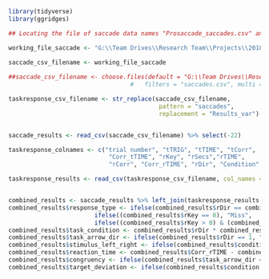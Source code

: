 
``` r
library(tidyverse)
library(ggridges)

```


```  r
## Locating the file of saccade data names "Prosaccade_saccades.csv" and the task response results names Results_var.csv

working_file_saccade <- "G:\\Team Drives\\Research Team\\Projects\\2018 Driving Sim Reproducibility\\4_Analysis_Saccades\\HB\\Session 1\\HB_C_1_31082018_Prosaccade_saccades.csv"

saccade_csv_filename <- working_file_saccade
    
##saccade_csv_filename <- choose.files(default = "G:\\Team Drives\\Research Team\\Projects\\2018 Driving Sim Reproducibility\\4_Analysis_Saccades\\ER", 
                                  #   filters = "saccades.csv", multi = FALSE)

taskresponse_csv_filename <- str_replace(saccade_csv_filename, 
                                          pattern = "saccades", 
                                          replacement = "Results_var")


saccade_results <- read_csv(saccade_csv_filename) %>% select(-22)

taskresponse_colnames <- c("trial number", "tTRIG", "tTIME", "tCorr", 
                            "Corr_tTIME", "rKey", "rSecs","rTIME", 
                            "rCorr", "Corr_rTIME", "rDir", "Condition" )

taskresponse_results <- read_csv(taskresponse_csv_filename, col_names = taskresponse_colnames)


combined_results <- saccade_results %>% left_join(taskresponse_results, by = "trial number")
combined_results$response_type <- ifelse(combined_results$rDir == combined_results$rKey,"Correct",
                        ifelse((combined_results$rKey == 0), "Miss",
                        ifelse((combined_results$rKey > 0) & (combined_results$rKey != combined_results$rDir),"Incorrect", NA)))
combined_results$task_condition <- combined_results$rDir * combined_results$Condition
combined_results$task_arrow_dir <- ifelse(combined_results$rDir == 1, "Left", "Right")
combined_results$stimulus_left_right <- ifelse(combined_results$condition <= 6, "Left", "Right")
combined_results$reaction_time <- combined_results$Corr_rTIME - combined_results$Corr_tTIME
combined_results$congruency <- ifelse(combined_results$task_arrow_dir == combined_results$stimulus_left_right, "Congruent", "Incongruent")
combined_results$target_deviation <- ifelse(combined_results$condition )

```


```r




    


```

